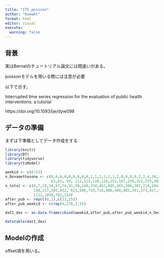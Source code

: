 ```yaml
---
title: "ITS_poisson"
author: "Kumakt"
format: html
editor: visual
execute: 
  warning: false
---
```


## 背景

実はBernalのチュートリアル論文には間違いがある。

poissonモデルを用いる際には注意が必要

以下で示す。

Interrupted time series regression for the evaluation of public health interventions: a tutorial

https://doi.org/10.1093/ije/dyw098

## データの準備

まずは下準備としてデータ作成をする

```r
library(knitr)
library(DT)
library(tidyverse)
library(tsModel)
```

```r
weekid <- c(6:53)
n_Dexamethasone <- c(0,0,0,0,0,0,0,0,0,1,1,2,2,1,1,2,0,0,0,0,2,2,4,10,22,60,127,207,223,186,161,121,
                     83,65,	93,	112,115,120,126,153,187,259,352,375,392,347,252,67)
n_total <- c(6,7,29,34,57,74,91,99,149,334,463,485,465,396,307,219,166,121,100,83,89,112,
             148,217,285,452, 621,696,729,716,606,488,403,341,373,417,417,438,464,502,652,914,1041,1105,
             1112,1059,782,314)
after_pub <- rep(c(0,1),c(23,25))
after_pub_weekid <- c(rep(0,23),1:25)

dat1_dex <- as.data.frame(cbind(weekid,after_pub,after_pub_weekid,n_Dexamethasone,n_total))

datatable(dat1_dex)
```

## Modelの作成

offset項を用いる。

